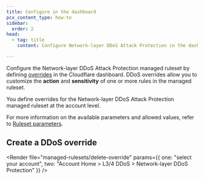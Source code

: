 ```yaml
---
title: Configure in the dashboard
pcx_content_type: how-to
sidebar:
  order: 2
head:
  - tag: title
    content: Configure Network-layer DDoS Attack Protection in the dashboard

---
```



Configure the Network-layer DDoS Attack Protection managed ruleset by defining [overrides](/ruleset-engine/managed-rulesets/override-managed-ruleset/) in the Cloudflare dashboard. DDoS overrides allow you to customize the **action** and **sensitivity** of one or more rules in the managed ruleset.

You define overrides for the Network-layer DDoS Attack Protection managed ruleset at the account level.

For more information on the available parameters and allowed values, refer to [Ruleset parameters](/ddos-protection/managed-rulesets/network/override-parameters/).

## Create a DDoS override

<Render file="managed-rulesets/create-override" />

<Render file="managed-rulesets/delete-override" params={{ one: "select your account", two: "Account Home > L3/4 DDoS > Network-layer DDoS Protection" }} />
